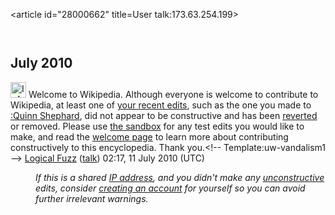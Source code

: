 <article id="28000662" title=User talk:173.63.254.199>
	<talkpage id="28000662" title="User talk:173.63.254.199">
== July 2010 ==
[[File:Information.svg|25px|alt=]] Welcome to Wikipedia. Although everyone is welcome to contribute to Wikipedia, at least one of [[Special:Contributions/173.63.254.199|your recent edits]], such as the one you made to [[:Quinn Shephard]], did not appear to be constructive and has been [[Help:Reverting|reverted]] or removed. Please use [[Wikipedia:Sandbox|the sandbox]] for any test edits you would like to make, and read the [[Wikipedia:Welcoming committee/Welcome to Wikipedia|welcome page]] to learn more about contributing constructively to this encyclopedia. Thank you.&lt;!-- Template:uw-vandalism1 --&gt; [[User:Logical Fuzz|Logical Fuzz]] ([[User talk:Logical Fuzz|talk]]) 02:17, 11 July 2010 (UTC)
:''If this is a shared [[IP address]], and you didn't make any [[Wikipedia:vandalism|unconstructive]] edits, consider [[Wikipedia:Why create an account?|creating an account]] for yourself so you can avoid further irrelevant warnings.''
	</talkpage>
</article>
